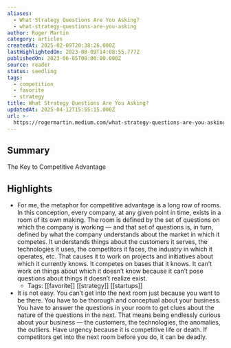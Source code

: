 ```yaml
---
aliases:
  - What Strategy Questions Are You Asking?
  - what-strategy-questions-are-you-asking
author: Roger Martin
category: articles
createdAt: 2025-02-09T20:38:26.000Z
lastHighlightedOn: 2023-08-09T14:08:55.777Z
publishedOn: 2023-06-05T00:00:00.000Z
source: reader
status: seedling
tags:
  - competition
  - favorite
  - strategy
title: What Strategy Questions Are You Asking?
updatedAt: 2025-04-12T15:55:15.000Z
url: >-
  https://rogermartin.medium.com/what-strategy-questions-are-you-asking-587d32239a48
---
```

## Summary

The Key to Competitive Advantage

## Highlights

- For me, the metaphor for competitive advantage is a long row of rooms. In this conception, every company, at any given point in time, exists in a room of its own making. The room is defined by the set of questions on which the company is working — and that set of questions is, in turn, defined by what the company understands about the market in which it competes. It understands things about the customers it serves, the technologies it uses, the competitors it faces, the industry in which it operates, etc. That causes it to work on projects and initiatives about which it currently knows. It competes on bases that it knows. It can’t work on things about which it doesn’t know because it can’t pose questions about things it doesn’t realize exist.
    - Tags: [[favorite]] [[strategy]] [[startups]]
- It is not easy. You can’t get into the next room just because you want to be there. You have to be thorough and conceptual about your business. You have to answer the questions in your room to get clues about the nature of the questions in the next. That means being endlessly curious about your business — the customers, the technologies, the anomalies, the outliers. Have urgency because it is competitive life or death. If competitors get into the next room before you do, it can be deadly.
